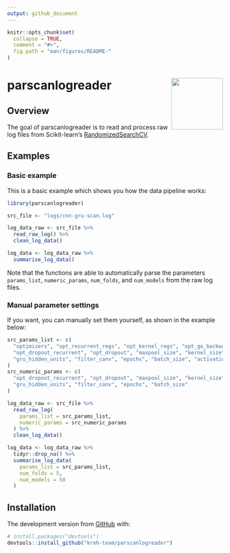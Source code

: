 ```yaml
---
output: github_document
---
```


```r
knitr::opts_chunk$set(
  collapse = TRUE,
  comment = "#>",
  fig.path = "man/figures/README-"
)
```
# parscanlogreader <img src="man/figures/logo.png" align="right" width="120" />

<!-- badges: start -->
<!-- badges: end -->

## Overview

The goal of parscanlogreader is to read and process raw log files from Scikit-learn's [RandomizedSearchCV](https://scikit-learn.org/stable/modules/generated/sklearn.model_selection.RandomizedSearchCV.html).

## Examples

### Basic example

This is a basic example which shows you how the data pipeline works:

```r
library(parscanlogreader)

src_file <- "logs/cnn-gru-scan.log"
```

```r
log_data_raw <- src_file %>%
  read_raw_log() %>% 
  clean_log_data()

log_data <- log_data_raw %>%
  summarise_log_data()
```

Note that the functions are able to automatically parse the parameters `params_list`, `numeric_params`, `num_folds`, and `num_models` from the raw log files. 

### Manual parameter settings

If you want, you can manually set them yourself, as shown in the example below:

```r
src_params_list <- c(
  "optimizers", "opt_recurrent_regs", "opt_kernel_regs", "opt_go_backwards",
  "opt_dropout_recurrent", "opt_dropout", "maxpool_size", "kernel_size",
  "gru_hidden_units", "filter_conv", "epochs", "batch_size", "activation_conv"
)
src_numeric_params <- c(
  "opt_dropout_recurrent", "opt_dropout", "maxpool_size", "kernel_size",
  "gru_hidden_units", "filter_conv", "epochs", "batch_size"
)
```

```r
log_data_raw <- src_file %>%
  read_raw_log(
    params_list = src_params_list, 
    numeric_params = src_numeric_params
  ) %>%
  clean_log_data()

log_data <- log_data_raw %>%
  tidyr::drop_na() %>%
  summarise_log_data(
    params_list = src_params_list,
    num_folds = 5, 
    num_models = 50
  )
```

## Installation

<!-- You can install the released version of parscanlogreader from [CRAN](https://CRAN.R-project.org) with: -->

<!-- ``` r -->
<!-- install.packages("parscanlogreader") -->
<!-- ``` -->

<!-- And  -->
The development version from [GitHub](https://github.com/) with:

``` r
# install.packages("devtools")
devtools::install_github("kreh-team/parscanlogreader")
```
